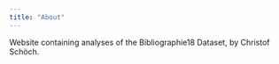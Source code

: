 ```yaml
---
title: "About"
---
```


Website containing analyses of the Bibliographie18 Dataset, by Christof Schöch. 
